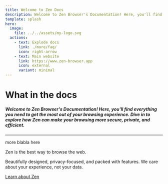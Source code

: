 ```yaml
---
title: Welcome to Zen Docs
description: Welcome to Zen Browser's Documentation! Here, you'll find everything you need to get the most out of your browsing experience.  Dive in to explore how Zen can make your browsing more secure, private, and efficient.
template: splash
hero:
  image:
    file: ../../assets/my-logo.svg
  actions:
    - text: Explode docs
      link: ./more/faq/
      icon: right-arrow
    - text: Main website
      link: https://www.zen-browser.app
      icon: external
      variant: minimal
---
```




# What in the docs
##### Welcome to **Zen Browser's Documentation!** Here, you'll find everything you need to get the most out of your browsing experience.  Dive in to explore how Zen can make your browsing more secure, private, and efficient.

---
more blabla here

<AboutAstro title="Brought to you by">
Zen is the best way to browse the web.

Beautifully designed, privacy-focused, and packed with features.
We care about your experience, not your data.

[Learn about Zen](https://www.zen-browser.app/)

</AboutAstro>